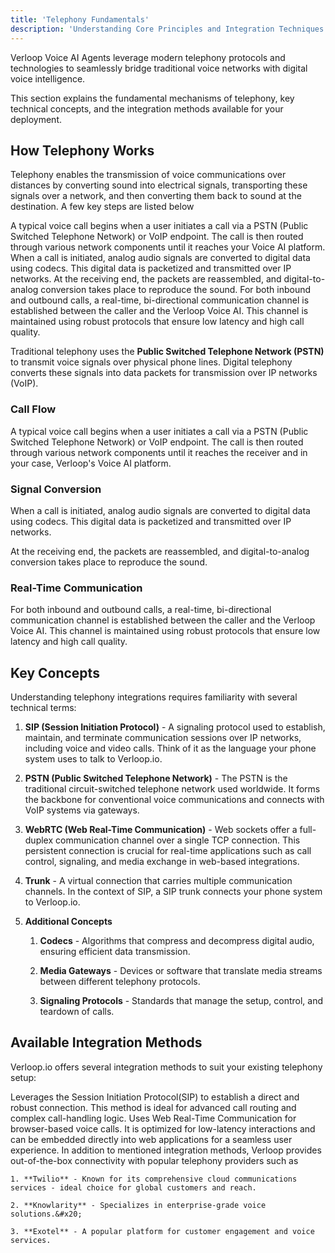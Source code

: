 ```yaml
---
title: 'Telephony Fundamentals'
description: 'Understanding Core Principles and Integration Techniques'
---
```


Verloop Voice AI Agents leverage modern telephony protocols and technologies to seamlessly bridge traditional voice networks with digital voice intelligence.

This section explains the fundamental mechanisms of telephony, key technical concepts, and the integration methods available for your deployment.

## How Telephony Works

Telephony enables the transmission of voice communications over distances by converting sound into electrical signals, transporting these signals over a network, and then converting them back to sound at the destination. A few key steps are listed below

<Steps>
  <Step title="Call Flow">
    A typical voice call begins when a user initiates a call via a PSTN (Public Switched Telephone Network) or VoIP endpoint. The call is then routed through various network components until it reaches your Voice AI platform.
  </Step>

  <Step title="Signal Conversion">
    When a call is initiated, analog audio signals are converted to digital data using codecs. This digital data is packetized and transmitted over IP networks. At the receiving end, the packets are reassembled, and digital-to-analog conversion takes place to reproduce the sound.
  </Step>

  <Step title="Real-Time Communication">
    For both inbound and outbound calls, a real-time, bi-directional communication channel is established between the caller and the Verloop Voice AI. This channel is maintained using robust protocols that ensure low latency and high call quality.
  </Step>
</Steps>

Traditional telephony uses the **Public Switched Telephone Network (PSTN)** to transmit voice signals over physical phone lines.  Digital telephony converts these signals into data packets for transmission over IP networks (VoIP).

### Call Flow

A typical voice call begins when a user initiates a call via a PSTN (Public Switched Telephone Network) or VoIP endpoint. The call is then routed through various network components until it reaches the receiver and in your case, Verloop's Voice AI platform.

### Signal Conversion

When a call is initiated, analog audio signals are converted to digital data using codecs. This digital data is packetized and transmitted over IP networks.&#x20;

At the receiving end, the packets are reassembled, and digital-to-analog conversion takes place to reproduce the sound.

### Real-Time Communication

For both inbound and outbound calls, a real-time, bi-directional communication channel is established between the caller and the Verloop Voice AI. This channel is maintained using robust protocols that ensure low latency and high call quality.

## Key Concepts

Understanding telephony integrations requires familiarity with several technical terms:

1. **SIP (Session Initiation Protocol)** - A signaling protocol used to establish, maintain, and terminate communication sessions over IP networks, including voice and video calls. Think of it as the language your phone system uses to talk to Verloop.io.

2. **PSTN (Public Switched Telephone Network)** - The PSTN is the traditional circuit-switched telephone network used worldwide. It forms the backbone for conventional voice communications and connects with VoIP systems via gateways.

3. **WebRTC (Web Real-Time Communication)** - Web sockets offer a full-duplex communication channel over a single TCP connection. This persistent connection is crucial for real-time applications such as call control, signaling, and media exchange in web-based integrations.

4. **Trunk** - A virtual connection that carries multiple communication channels. In the context of SIP, a SIP trunk connects your phone system to Verloop.io.

5. **Additional Concepts**&#x20;

   1. **Codecs** - Algorithms that compress and decompress digital audio, ensuring efficient data transmission.

   2. **Media Gateways** - Devices or software that translate media streams between different telephony protocols.

   3. **Signaling Protocols** - Standards that manage the setup, control, and teardown of calls.

## Available Integration Methods

Verloop.io offers several integration methods to suit your existing telephony setup:

<AccordionGroup>
  <Accordion title="Integration using SIP(preferred)" defaultOpen="yes" icon="circle-nodes">
    Leverages the Session Initiation Protocol(SIP) to establish a direct and robust connection. This method is ideal for advanced call routing and complex call-handling logic.
  </Accordion>

  <Accordion title="WebRTC Integration" icon="terminal">
    Uses Web Real-Time Communication for browser-based voice calls. It is optimized for low-latency interactions and can be embedded directly into web applications for a seamless user experience.
  </Accordion>

  <Accordion title="Ready-to-Integrate Channels" icon="cookie">
    In addition to mentioned integration methods, Verloop provides out-of-the-box connectivity with popular telephony providers such as&#x20;

    1. **Twilio** - Known for its comprehensive cloud communications services - ideal choice for global customers and reach.

    2. **Knowlarity** - Specializes in enterprise-grade voice solutions.&#x20;

    3. **Exotel** - A popular platform for customer engagement and voice services.
  </Accordion>
</AccordionGroup>
